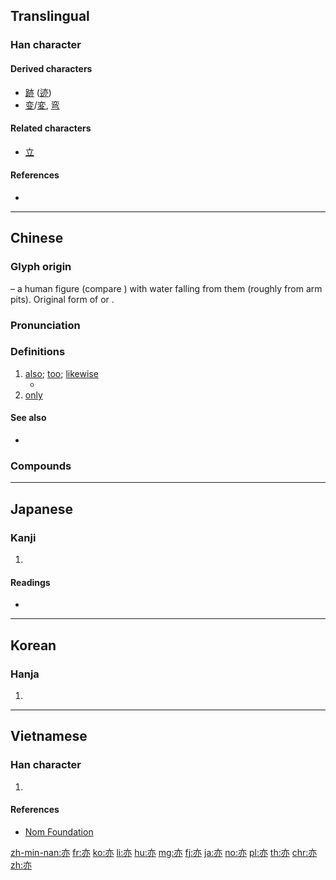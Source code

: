 {{character info/new}}
{{also|赤}}
==Translingual==
{{stroke order}}

===Han character===
{{Han char|rn=8|rad=亠|as=04|sn=6|four=00330|canj=YLNC}}

====Derived characters====
* [[跡]] ([[迹]])
* [[变]]/[[変]], [[弯]] {{qualifier|as simplification of [[䜌]]}}

====Related characters====
* [[立]]

====References====
* {{Han ref|kx=0088.090|dkj=00293|dj=0187.010|hdz=10281.030|uh=4EA6|ud=20134|bh=A5E7|bd=42471}}

----

==Chinese==
{{zh-forms|alt=𠅃}}

===Glyph origin===
{{Han etyl}}
{{liushu|i}} – a human figure (compare {{zh-l|*立}}) with water falling from them (roughly from arm pits). Original form of {{och-l|腋|armpit}} or {{och-l|液|liquid, sweat (under the armpits)}}.

===Pronunciation===
{{zh-pron
|m=yì
|c=jik6
|mn=tw,xm,zz:ia̍h/qz:ia̍k/tw,xm,zz:e̍k
|mn_note=ia̍h - vernacular; ia̍k/e̍k - literary
|w=5hhiq
|mc=y
|oc=y
|ma=
|cat=adv
}}

===Definitions===
{{zh-hanzi}}

# [[also]]; [[too]]; [[likewise]]
#* {{zh-x|...亦 以 皮 為 麻。|...its skin can '''also''' be used as fabric.|CL|ref={{RQ:Manshu|7|Tea, Trees, Herbs and Fruits|7}}}}
#[[only]]

====See also====
* {{zh-l|也}}

===Compounds===
{{zh-der|不亦|不亦樂乎|亦步亦趨|亦然|人云亦云|死亦瞑目|盜亦有道}}

----

==Japanese==

===Kanji===
{{ja-kanji|grade=8|rs=亠04}}

# {{defn|lang=ja|sort=亠04}}

====Readings====
* {{ja-readings|on=[[えき]] (eki), [[やく]] (yaku)|kun=[[また]] (mata)}}

----

==Korean==

===Hanja===
{{ko-hanja|hangeul=역|rv=yeok|mr=yŏk}}

# {{defn|lang=ko|sort=亠04}}

----

==Vietnamese==

===Han character===
{{vi-hantu|diệc|rs=亠04}}

# {{defn|lang=vi|sort=亠04}}

====References====
* [http://nomfoundation.org/common/nom_details.php?codepoint=4ea6 Nom Foundation]

[[zh-min-nan:亦]]
[[fr:亦]]
[[ko:亦]]
[[li:亦]]
[[hu:亦]]
[[mg:亦]]
[[fj:亦]]
[[ja:亦]]
[[no:亦]]
[[pl:亦]]
[[th:亦]]
[[chr:亦]]
[[zh:亦]]